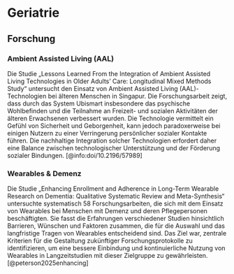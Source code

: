 # Geriatrie

## Forschung

### Ambient Assisted Living (AAL)

Die Studie „Lessons Learned From the Integration of Ambient Assisted Living Technologies in Older Adults’ Care: Longitudinal Mixed Methods Study“ untersucht den Einsatz von Ambient Assisted Living (AAL)-Technologien bei älteren Menschen in Singapur. Die Forschungsarbeit zeigt, dass durch das System Ubismart insbesondere das psychische Wohlbefinden und die Teilnahme an Freizeit- und sozialen Aktivitäten der älteren Erwachsenen verbessert wurden. Die Technologie vermittelt ein Gefühl von Sicherheit und Geborgenheit, kann jedoch paradoxerweise bei einigen Nutzern zu einer Verringerung persönlicher sozialer Kontakte führen. Die nachhaltige Integration solcher Technologien erfordert daher eine Balance zwischen technologischer Unterstützung und der Förderung sozialer Bindungen. [@info:doi/10.2196/57989]

### Wearables & Demenz

Die Studie „Enhancing Enrollment and Adherence in Long-Term Wearable Research on Dementia: Qualitative Systematic Review and Meta-Synthesis“ untersuchte systematisch 58 Forschungsarbeiten, die sich mit dem Einsatz von Wearables bei Menschen mit Demenz und deren Pflegepersonen beschäftigten. Sie fasst die Erfahrungen verschiedener Studien hinsichtlich Barrieren, Wünschen und Faktoren zusammen, die für die Auswahl und das langfristige Tragen von Wearables entscheidend sind. Das Ziel war, zentrale Kriterien für die Gestaltung zukünftiger Forschungsprotokolle zu identifizieren, um eine bessere Einbindung und kontinuierliche Nutzung von Wearables in Langzeitstudien mit dieser Zielgruppe zu gewährleisten. [@peterson2025enhancing]
